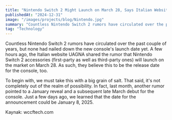 ```yaml
---
title: "Nintendo Switch 2 Might Launch on March 28, Says Italian Website"
publishedAt: "2024-12-31"
image: "/images/projects/blog/Nintendo.jpg"
summary: "Countless Nintendo Switch 2 rumors have circulated over the past couple of years"
tag: "Technology"
---
```



Countless Nintendo Switch 2 rumors have circulated over the past couple of years, but none had nailed down the new console's launch date yet. A few hours ago, the Italian website UAGNA shared the rumor that Nintendo Switch 2 accessories (first-party as well as third-party ones) will launch on the market on March 28. As such, they believe this to be the release date for the console, too.

To begin with, we must take this with a big grain of salt. That said, it's not completely out of the realm of possibility. In fact, last month, another rumor pointed to a January reveal and a subsequent late March debut for the console. Just a few days ago, we learned that the date for the announcement could be January 8, 2025.

Kaynak: wccftech.com
